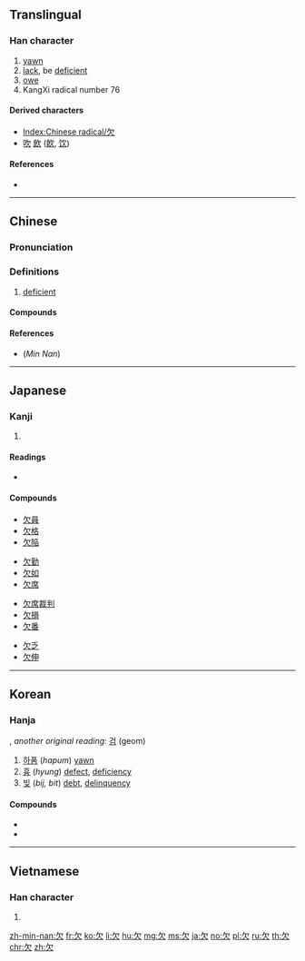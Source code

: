 {{also|缺}}
==Translingual==
{{stroke order|strokes=4}}
{{stroke order|type=animate}}
{{Han etyl}}

===Han character===
{{Han char|rn=76|rad=欠|as=00|sn=4|four=27802|canj=NO}}

# [[yawn]]
# [[lack]], be [[deficient]]
# [[owe]]
# KangXi radical number 76

====Derived characters====
* [[Index:Chinese radical/欠]]
* [[吹]] [[飲]] ([[飮]], [[饮]])

====References====
* {{Han ref|kx=0565.010|dkj=15991|dj=0953.350|hdz=32133.010|uh=6B20|ud=27424|bh=A4ED|bd=42221}}

----

==Chinese==
{{zh-forms}}

===Pronunciation===
{{zh-pron
|m=qiàn
|c=him3
|h=pfs=khiam
|mn=khiàm
|w=
|mc=y
|oc=y
|ma=y
|cat=v,a
}}

===Definitions===
{{zh-hanzi}}

# [[deficient]]

====Compounds====
{{der3
| {{zh-l|欠安}}
| {{zh-l|欠火}}
| {{zh-l|欠佳}}
| {{zh-l|欠據}}
| {{zh-l|欠款}}
| {{zh-l|欠情}}, {{zh-l|欠情兒}}
| {{zh-l|欠少}}
| {{zh-l|欠伸}}
| {{zh-l|欠身|qiànshēn}}
| {{zh-l|欠條}}, {{zh-l|欠條兒}}
| {{zh-l|哈欠|hāqian}}
}}

====References====
* (''Min Nan'') {{thcwd|815}}

----

==Japanese==

===Kanji===
{{ja-kanji|grade=4|rs=欠00|style=s|kyu=缺}}

# {{defn|lang=ja|sort=欠00}}

====Readings====
* {{ja-readings|goon=[[こん]] (kon)|kanon=[[けん]] (ken)|kanyoon=[[けつ]] (ketsu)|kun=[[かける]] (kakeru), [[あくび]] (akubi)}}

====Compounds====
{{top4}}
* [[欠員]]
* [[欠格]]
* [[欠陥]]
{{mid4}}
* [[欠勤]]
* [[欠如]]
* [[欠席]]
{{mid4}}
* [[欠席裁判]]
* [[欠損]]
* [[欠番]]
{{mid4}}
* [[欠乏]]
* [[欠伸]]
{{bottom}}

----

==Korean==

===Hanja===
{{ko-hanja|hangeul=[[흠]], [[감]]|eumhun=|rv=heum, gam|mr=hŭm, kam|y=hum, kam}}, ''another original reading:'' [[검]] (geom)

# [[하품]] (''hapum'') [[yawn]]
# [[흉]] (''hyung'') [[defect]], [[deficiency]]
# [[빚]] (''bij, bit'') [[debt]], [[delinquency]]

====Compounds====
* {{ko-l|흠결|欠缺|[[deficiency]], [[lack]]}}
* {{ko-l|흠신|欠伸|[[yawn]] and [[stretch]]}}

----

==Vietnamese==

===Han character===
{{vi-hantu|[[khiếm]]|rs=欠00}}

# {{defn|lang=vi|sort=欠00}}

[[Category:CJKV radicals| ]]

[[zh-min-nan:欠]]
[[fr:欠]]
[[ko:欠]]
[[li:欠]]
[[hu:欠]]
[[mg:欠]]
[[ms:欠]]
[[ja:欠]]
[[no:欠]]
[[pl:欠]]
[[ru:欠]]
[[th:欠]]
[[chr:欠]]
[[zh:欠]]